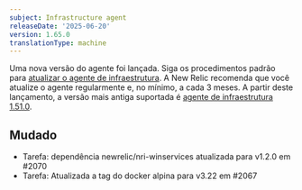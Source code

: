 ```yaml
---
subject: Infrastructure agent
releaseDate: '2025-06-20'
version: 1.65.0
translationType: machine
---
```


Uma nova versão do agente foi lançada. Siga os procedimentos padrão para [atualizar o agente de infraestrutura](https://docs.newrelic.com/docs/infrastructure/install-configure-manage-infrastructure/update-or-uninstall/update-infrastructure-agent). A New Relic recomenda que você atualize o agente regularmente e, no mínimo, a cada 3 meses. A partir deste lançamento, a versão mais antiga suportada é [agente de infraestrutura 1.51.0](https://docs.newrelic.com/docs/release-notes/infrastructure-release-notes/infrastructure-agent-release-notes/new-relic-infrastructure-agent-1510/).

## Mudado

* Tarefa: dependência newrelic/nri-winservices atualizada para v1.2.0 em #2070
* Tarefa: Atualizada a tag do docker alpina para v3.22 em #2067